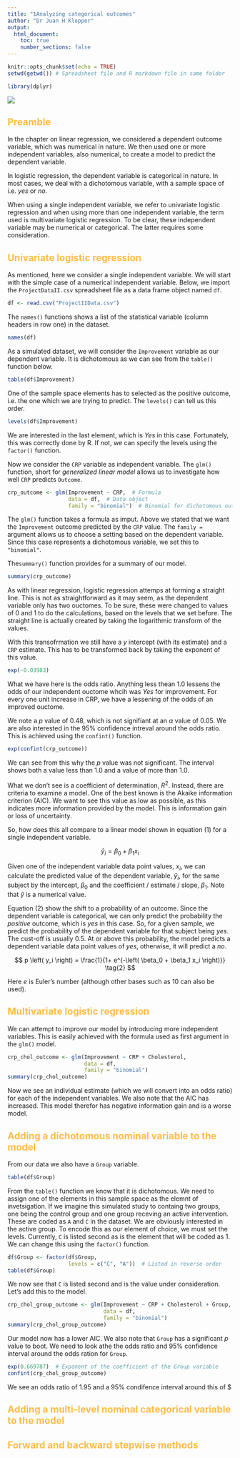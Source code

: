 ```yaml
---
title: "1Analyzing categorical outcomes"
author: "Dr Juan H Klopper"
output:
  html_document:
    toc: true
    number_sections: false
---
```


<style type="text/css">
h1 {color:#1a2451;}
h2 {color:#ffbd4a;}
h3 {color:#1a2451;}
</style>

```r
knitr::opts_chunk$set(echo = TRUE)
setwd(getwd()) # Spreadsheet file and R markdown file in same folder
```

```r
library(dplyr)
```

![](KRG_elegant_logo_for_light_BG.png)

## Preamble

In the chapter on linear regression, we considered a dependent outcome variable, which was numerical in nature.  We then used one or more independent variables, also numerical, to create a model to predict the dependent variable.

In logistic regression, the dependent variable is categorical in nature.  In most cases, we deal with a dichotomous variable, with a sample space of i.e. _yes_ or _no_.

When using a single independent variable, we refer to univariate logistic regression and when using more than one independent variable, the term used is multivariate logistic regression.  To be clear, these independent variable may be numerical or categorical.  The latter requires some consideration.

## Univariate logistic regression

As mentioned, here we consider a single independent variable.  We will start with the simple case of a numerical independent variable.  Below, we import the `ProjectDataII.csv` spreadsheet file as a data frame object named `df`.

```r
df <- read.csv("ProjectIIData.csv")
```

The `names()` functions shows a list of the statistical variable (column headers in row one) in the dataset.

```r
names(df)
```

As a simulated dataset, we will consider the `Improvement` variable as our dependent variable.  It is dichotomous as we can see from the `table()` function below.  

```r
table(df$Improvement)
```

One of the sample space elements has to selected as the positive outcome, i.e. the one which we are trying to predict.  The `levels()` can tell us this order.

```r
levels(df$Improvement)
```

We are interested in the last element, which is _Yes_ in this case.  Fortunately, this was correctly done by R.  If not, we can specify the levels using the `factor()` function.

Now we consider the `CRP` variable as independent variable.  The `glm()` function, short for _generalized linear model_ allows us to investigate how well `CRP` predicts `Outcome`.

```r
crp_outcome <- glm(Improvement ~ CRP,  # Formula
                   data = df,  # Data object
                   family = "binomial")  # Binomial for dichotomous outcome
```

The `glm()` function takes a formula as imput.  Above we stated that we want the `Improvement` outcome predicted by the `CRP` value.  The `family =` argument allows us to choose a setting based on the dependent variable.  Since this case represents a dichotomous variable, we set this to `"binomial"`.

The`summary()` function provides for a summary of our model.

```r
summary(crp_outcome)
```

As with linear regression, logistic regression attemps at forming a straight line.  This is not as straightforward as it may seem, as the dependent variable only has two ouctomes.  To be sure, these were changed to values of $0$ and $1$ to do the calculations, based on the levels that we set before.  The straight line is actually created by taking the logarithmic transform of the values.

With this transofrmation we still have a $y$ intercept (with its estimate) and a `CRP` estimate.  This has to be transformed back by taking the exponent of this value.

```r
exp(-0.03983)
```

What we have here is the odds ratio.  Anything less thean $1.0$ lessens the odds of our independent ouctome whcih was _Yes_ for improvement.  For every one unit increase in CRP, we have a lessening of the odds of an improved ouctome.

We note a _p_ value of $0.48$, which is not signifiant at an $\alpha$ value of $0.05$.  We are also interested in the $95$% confidence intreval around the odds ratio.  This is achieved using the `confint()` function.

```r
exp(confint(crp_outcome))
```

We can see from this why the _p_ value was not significant.  The interval shows both a value less than $1.0$ and a value of more than $1.0$.

What we don't see is a coefficient of determination, $R^2$.  Instead, there are criteria to examine a model.  One of the best known is the Akaike information criterion (AIC).  We want to see this value as low as possible, as this indicates more information provided by the model.  This is information gain or loss of uncertainty.

So, how does this all compare to a linear model shown in equation (1) for a single independent variable.

$$ \hat{y}_i = \beta_0 + \beta_1 x_i \tag{1} $$

Given one of the independent variable data point values, $x_i$, we can calculate the predicted value of the dependent variable, $\hat{y}_i$, for the same subject by the intercept, $\beta_0$ and the coefficient  / estimate / slope, $\beta_1$.  Note that $\hat{y}$ is a numerical value.

Equation (2) show the shift to a probability of an outcome.  Since the dependent variable is categorical, we can only predict the probability the _positive_ outcome, which is _yes_ in this case. So, for a given sample, we predict the probability of the dependent variable for that subject being _yes_.  The cust-off is usually $0.5$.  At or above this probability, the model predicts a dependent variable data point values of _yes_, otherwise, it will predict a _no_.

$$ p \left( y_i \right) = \frac{1}{1+ e^{-\left( \beta_0 + \beta_1 x_i \right)}} \tag{2} $$

Here $e$ is Euler's number (although other bases such as $10$ can also be used).

## Multivariate logistic regression

We can attempt to improve our model by introducing more independent variables.  This is easily achieved with the formula used as first argument in the `glm()` model.

```r
crp_chol_outcome <- glm(Improvement ~ CRP + Cholesterol,
                        data = df,
                        family = "binomial")
summary(crp_chol_outcome)
```

Now we see an individual estimate (which we will convert into an odds ratio) for each of the independent variables.  We also note that the AIC has increased.  This model therefor has negative information gain and is a worse model.

## Adding a dichotomous nominal variable to the model

From our data we also have a `Group` variable.

```r
table(df$Group)
```

From the `table()` function we know that it is dichotomous.  We need to assign one of the elements in this sample space as the elemnt of invetsigation.  If we imagine this simulated study to containg two groups, one being the control group and one group receving an active intervention.  These are coded as `A` and `C` in the dataset.  We are obviously interested in the active group.  To encode this as our element of choice, we must set the levels.  Currently, `C` is listed second as is the element that will be coded as $1$.  We can change this using the `factor()` function.

```r
df$Group <- factor(df$Group,
                   levels = c("C", "A"))  # Listed in reverse order
table(df$Group)
```

We now see that `C` is listed second and is the value under consideration.  Let's add this to the model.

```r
crp_chol_group_outcome <- glm(Improvement ~ CRP + Cholesterol + Group,
                              data = df,
                              family = "binomial")
summary(crp_chol_group_outcome)
```

Our model now has a lower AIC.  We also note that `Group` has a significant _p_ value to boot.  We need to look athe the odds ratio and 95% confidence interval around the odds ration for `Group`.

```r
exp(0.669787)  # Exponent of the coefficient of the Group variable
confint(crp_chol_group_outcome)
```

We see an odds ratio of $1.95$ and a $95$% condifence interval around this of $

## Adding a multi-level nominal categorical variable to the model

## Forward and backward stepwise methods


